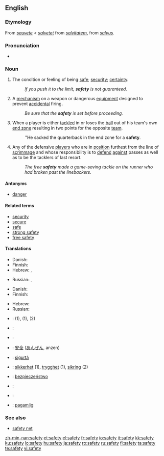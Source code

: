 {{wikipedia|dab=safety (disambiguation)|safety}}
==English==

===Etymology===
From {{etyl|fro}} ''[[sauvete]]'' < ''[[salvetet]]'' from {{ML.}} ''[[salvitatem]]'', from {{etyl|la}} ''[[salvus]]''.

===Pronunciation===
* {{audio|en-us-safety.ogg|Audio (US)}}

===Noun===
{{wikipedia}}
{{en-infl-noun|safet|ies|-}}

# The condition or feeling of being [[safe]]; [[security]]; [[certainty]].
#: ''If you push it to the limit, '''safety''' is not guaranteed.''
# A [[mechanism]] on a weapon or dangerous [[equipment]] designed to prevent [[accidental]] firing.
#: ''Be sure that the '''safety''' is set before proceeding.''
# {{American football}} When a player is either [[tackled]] in or loses the [[ball]] out of his team's own [[end zone]] resulting in two points for the opposite [[team]].
#: ''He sacked the quarterback in the end zone for a '''safety'''.
# {{American football}} Any of the defensive [[players]] who are in [[position]] furthest from the line of [[scrimmage]] and whose responsibility is to [[defend]] [[against]] passes as well as to be the tacklers of last resort.
#: ''The free '''safety''' made a game-saving tackle on the runner who had broken past the linebackers.''

====Antonyms====
* [[danger]]

====Related terms====
* [[security]]
* [[secure]]
* [[safe]]
* [[strong safety]]
* [[free safety]]

====Translations====
{{trans-top|condition or feeling of being safe}}
* Danish: {{t-|da|sikkerhed|c}}
* Finnish: {{t+|fi|turvallisuus}}
* Hebrew: {{t+|he|בטחון|m|tr=bitahon|sc=Hebr}}, {{t-|he|בטיחות|f|tr=betihut|sc=Hebr}}
{{trans-mid}}
* Russian: {{t|ru|безопасность|f|sc=Cyrl|tr=b'ezopásnost'}}, {{t|ru|сохранность|f|sc=Cyrl|tr=soxránnost'}}
{{trans-bottom}}

{{trans-top|mechanism to prevent accidental firing}}
* Danish: {{t-|da|sikring|c}}
* Finnish: {{t|fi|varmistin}}
{{trans-mid}}
* Hebrew: {{t-|he|נצרה|f|tr=nitsra|sc=Hebr}}
* Russian: {{t|ru|предохранитель|m|sc=Cyrl|tr=pr'edoxranít'el'}}
{{trans-bottom}}

{{checktrans-top}}
* {{ttbc|Czech}}: {{t-|cs|bezpečí}} (1), {{t-|cs|bezpečnost|f}} (1), {{t-|cs|pojistka|f}} (2)
* {{ttbc|French}}: {{t+|fr|sûreté|f}}
* {{ttbc|German}}: {{t+|de|Sicherheit|f}}
* {{ttbc|Japanese}}: [[安全]] ([[あんぜん]], anzen)
* {{ttbc|Maltese}}: [[sigurtà]] {{f}}
{{trans-mid}}
* {{ttbc|Norwegian}}: [[sikkerhet]] (1), [[trygghet]] (1), [[sikring]] {{m}} (2)
* {{ttbc|Polish}}: [[bezpieczeństwo]] {{n}}
* {{ttbc|Spanish}}: {{t+|es|seguridad|f}}
* {{ttbc|Swedish}}: {{t|sv|trygghet|c}}
* {{ttbc|Visaya}}: [[pagamlig]]
{{trans-bottom}}

===See also===
* [[safety net]]

[[zh-min-nan:safety]]
[[et:safety]]
[[el:safety]]
[[fr:safety]]
[[io:safety]]
[[it:safety]]
[[kk:safety]]
[[ku:safety]]
[[lo:safety]]
[[hu:safety]]
[[ja:safety]]
[[ro:safety]]
[[ru:safety]]
[[fi:safety]]
[[ta:safety]]
[[te:safety]]
[[vi:safety]]